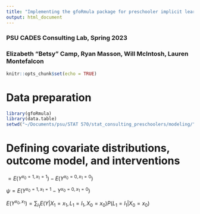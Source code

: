 ```yaml
---
title: "Implementing the gfoRmula package for preschooler implicit learning study"
output: html_document
---
```


### PSU CADES Consulting Lab, Spring 2023
### Elizabeth “Betsy” Camp, Ryan Masson, Will McIntosh, Lauren Montefalcon

```r
knitr::opts_chunk$set(echo = TRUE)
```


# Data preparation
```r
library(gfoRmula)
library(data.table)
setwd("~/Documents/psu/STAT 570/stat_consulting_preschoolers/modeling/")


```

# Defining covariate distributions, outcome model, and interventions


$= E(Y^{x_0=1,x_1=1}) - E(Y^{x_0=0,x_1=0})$

$\psi = E(Y^{x_0=1,x_1=1} - Y^{x_0=0,x_1=0})$



$E(Y^{x_0,x_1}) = \displaystyle\sum_{l_1}E(Y|X_1 = x_1, L_1 = l_1, X_0 = x_0) P(L_1 = l_1|X_0 = x_0)$
